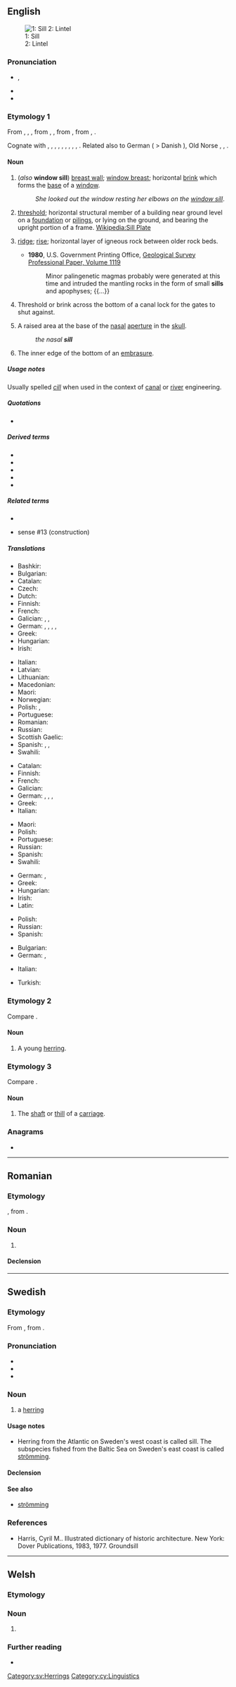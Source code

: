 {{also|Sill}}
==English==
[[Image:Sill (PSF).png|thumb|1: Sill <br> 2: Lintel]]

===Pronunciation===
* {{enPR|sĭl}}, {{IPA|en|/sɪl/}}
* {{audio|en|LL-Q1860 (eng)-Vealhurl-sill.wav|Audio (Southern England)}}
* {{rhymes|en|ɪl|s=1}}

===Etymology 1===
From {{inh|en|enm|sille}}, {{m|enm|selle}}, {{m|enm|sulle|sülle}}, from {{inh|en|ang|syll}}, {{m|ang|syl|t=sill, threshold, foundation, base, basis}}, from {{inh|en|gem-pro|*sulī|t=bar, sill}}, from {{der|en|ine-pro|*sel-}}, {{m|ine-pro|*swel-|t=beam, board, frame, threshold}}.

Cognate with {{cog|sco|sil}}, {{m|sco|sill||balk, beam, floor, sill}}, {{cog|nl|zulle||sill}}, {{cog|nds|Sull}}, {{m|gml|Sülle||threshold, ramp, sill}}, {{cog|da|syld||base of a framework building}}, {{cog|sv|syll||joist, cross-tie}}, {{cog|no|syll}}, {{cog|is|syll}}, {{m|is|sylla||sill}}. Related also to German {{m|de|Schwelle}} ( > Danish {{m|da|svelle}}), Old Norse {{m|non|svill}}, {{cog|la|silva||wood, forest}}, {{cog|grc|ὕλη}}.

====Noun====
{{en-noun}}

# {{lb|en|architecture}} (''also'' '''window sill''') [[breast wall]]; [[window breast]]; horizontal [[brink]] which forms the [[base]] of a [[window]].
#: ''She looked out the window resting her elbows on the [[window sill]]''.
# {{lb|en|construction}} [[threshold]]; horizontal structural member of a building near ground level on a [[foundation]] or [[piling]]s, or lying on the ground,<!-- in [[earth-fast]] construction  --> and bearing the upright portion of a frame. [https://en.wikipedia.org/wiki/Sill_plate Wikipedia:Sill Plate]<!-- Also called a ground plate, [[groundsill]], sole, sole-plate, [[mudsill]]. An ''interrupted sill'' fits between posts instead of being below and supporting the posts in [[timber framing]].  -->
# {{lb|en|geology}} [[ridge]]; [[rise]]; horizontal layer of igneous rock between older rock beds.
#* '''1980''', U.S. Government Printing Office, [http://books.google.ru/books?id=hrNUAAAAYAAJ&lpg=SL2-PA6&ots=pekQBN6spE&dq=apophysis%20rock&pg=SL2-PA6#v=snippet&q=apophyses&f=false Geological Survey Professional Paper, Volume 1119]
#*: Minor palingenetic magmas probably were generated at this time and intruded the mantling rocks in the form of small '''sills''' and apophyses; {{...}}
# Threshold or brink across the bottom of a canal lock for the gates to shut against.
# {{lb|en|anatomy}} A raised area at the base of the [[nasal]] [[aperture]] in the [[skull]].
#: ''the nasal '''sill'''''
# {{lb|en|military|historical}} The inner edge of the bottom of an [[embrasure]].

=====Usage notes=====
Usually spelled ''[[cill]]'' when used in the context of [[canal]] or [[river]] engineering.

=====Quotations=====
* {{seeCites|en}}

=====Derived terms=====
* {{l|en|doorsill}}
* {{l|en|groundsill}}
* {{l|en|mudsill}}
* {{l|en|silled}}
* {{l|en|windowsill}}

=====Related terms=====
* {{l|en|lintel}}
* {{l|en|plate}} sense #13 (construction)

=====Translations=====
{{trans-top|base of a window}}
* Bashkir: {{t|ba|тәҙрә төбө|sc=Cyrl}}
* Bulgarian: {{t+|bg|перва́з|m}}
* Catalan: {{t+|ca|ampit|m}}
* Czech: {{t|cs|parapet|m}}
* Dutch: {{t+|nl|vensterbank|f}}
* Finnish: {{t+|fi|ikkunalauta}}
* French: {{t+|fr|rebord|m}}
* Galician: {{t+|gl|piar|m}}, {{t+|gl|peitoril|m}}, {{t+|gl|soleira|f}}
* German: {{t+|de|Fensterbank|f}}, {{t+|de|Sims|m|n}}, {{t+|de|Fensterbrett|n}}, {{t+|de|Brüstung|f}}, {{t+|de|Fensterbrüstung|f}}
* Greek: {{t+|el|περβάζι|n}}
* Hungarian: {{t+|hu|párkány}}
* Irish: {{t|ga|tairseach|f}}
{{trans-mid}}
* Italian: {{t+|it|davanzale|m}}
* Latvian: {{t|lv|palodze}}
* Lithuanian: {{t|lt|palangė}}
* Macedonian: {{t|mk|симс|m}}
* Maori: {{t|mi|pehipehi}}
* Norwegian: {{t+|no|vinduskarm|m}}
* Polish: {{t+|pl|parapet|m-in}}, {{t|pl|podokiennik|m-in}}
* Portuguese: {{t+|pt|parapeito|m}}
* Romanian: {{t+|ro|pervaz|n}}
* Russian: {{t+|ru|подоко́нник|m}}
* Scottish Gaelic: {{t|gd|sòla|f}}
* Spanish: {{t+|es|alféizar|m}}, {{t+|es|antepecho|m}}, {{t+|es|parapeto|m}}
* Swahili: {{t+|sw|bado}}
{{trans-bottom}}

{{trans-top|horizontal member bearing the upright portion of a frame}}
* Catalan: {{t+|ca|llindar}}
* Finnish: {{t+|fi|palkki}}
* French: {{t+|fr|linteau|m}}
* Galician: {{t+|gl|lintel|m}}
* German: {{t+|de|Schwelle|f}}, {{t|de|Fachwerkschwelle|f}}, {{t|de|Fussschwelle|f}}, {{t|de|Fußschwelle|f}}
* Greek: {{t+|el|κατώφλι|n}}
* Italian: {{t|it|soletta|f}}
{{trans-mid}}
* Maori: {{t|mi|paepae}}
* Polish: {{t+|pl|podwalina|f}}
* Portuguese: {{t|pt|lintel|m}}
* Russian: {{t+|ru|ле́жень|m}}
* Spanish: {{t+|es|dintel|m}}
* Swahili: {{t+|sw|bado}}
{{trans-bottom}}

{{trans-top|layer of igneous rock}}
* German: {{t|de|Lagergang|m}}, {{t|de|Sill|m}}
* Greek: {{t|el|στρωματοειδής φλέβα|f}}
* Hungarian: {{t+|hu|teleptelér}}
* Irish: {{t+|ga|urlár|m}}
* Latin: {{t|la|sillus|m}}
{{trans-mid}}
* Polish: {{t+|pl|sill|m-in}}
* Russian: {{t+|ru|силл|m}}
* Spanish: {{t+|es|lámina|f}}
{{trans-bottom}}

{{trans-top|threshold or brink across the bottom of the upper canal lock}}
* Bulgarian: {{t+|bg|праг|m}}
* German: {{t+|de|Drempel|m}}, {{t|de|Bodenstufe|f}}
{{trans-mid}}
{{trans-bottom}}

{{checktrans-top}}
* Italian: {{t+check|it|davanzale|m}}
{{trans-mid}}
* Turkish: {{t-check|tr|pencere saçaĝı}}
{{trans-bottom}}

===Etymology 2===
Compare {{m|en|sile}}.

====Noun====
{{en-noun}}

# {{lb|en|UK}} A young [[herring]].

===Etymology 3===
Compare {{m|en|thill}}.

====Noun====
{{en-noun}}

# The [[shaft]] or [[thill]] of a [[carriage]].

===Anagrams===
* {{anagrams|en|a=ills|ills}}

----

==Romanian==

===Etymology===
{{ubor|ro|fr|sill}}, from {{der|ro|en|sill}}.

===Noun===
{{ro-noun|n|-}}

# {{lb|ro|geology}} {{l|en|sill}}

====Declension====
{{ro-noun-n|n=sg}}

----

==Swedish==

===Etymology===
From {{der|sv|non|síld}}, from {{der|sv|gem-pro|*sīlą}}.

===Pronunciation===
* {{audio|sv|Sv-en sill.ogg|audio}}
* {{audio|sv|sv-sill.ogg|audio}}
* {{IPA|sv|/sɪl/}}

===Noun===
{{sv-noun|c}}

# a [[herring]]

====Usage notes====
* Herring from the Atlantic on Sweden's west coast is called sill. The subspecies fished from the Baltic Sea on Sweden's east coast is called [[strömming]].

====Declension====
{{sv-infl-noun-c-ar}}

====See also====
* [[strömming]]

===References===
* Harris, Cyril M.. Illustrated dictionary of historic architecture. New York: Dover Publications, 1983, 1977. Groundsill {{ISBN|048624444X}}

[[Category:sv:Herrings]]

----

==Welsh==

===Etymology===
{{nonlemma}}

===Noun===
{{cy-noun|f|sillau|pl2=silloedd}}

# {{alternative form of|cy|sillaf||syllable}}

===Further reading===
* {{R:cy:GPC}}

[[Category:cy:Linguistics]]